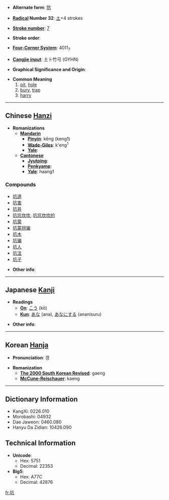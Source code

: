 * '''Alternate form''': [[阬]]

* '''[[Wiktionary:Chinese radical index| Radical]] Number 32''': [[Wiktionary:Chinese radical index 土|土]]+4 strokes

* '''[[Wiktionary:Chinese total strokes index|Stroke number]]''': [[Wiktionary:Chinese total strokes index 7|7]]

* '''Stroke order''': 

* '''[[Wiktionary:Chinese four corner index|Four-Corner System]]''': 4011<sub>7</sub>

* '''[[Wiktionary:Chinese Cangjie index|Cangjie input]]''': 土卜竹弓 (GYHN)

* '''Graphical Significance and Origin''': 

* '''Common Meaning'''
*#[[pit]], [[hole]]
*# [[bury]], [[trap]]
*# [[harry]]

----

== Chinese [[Hanzi]] ==

* '''Romanizations'''
** '''[[Mandarin]]'''
*** '''[[Pinyin]]''': kēng (keng1)
*** '''[[Wade-Giles]]''': k'eng<sup>1</sup>
*** '''[[Yale]]''': 
** '''[[Cantonese]]'''
*** '''[[Jyutping]]''':
*** '''[[Penkyamp]]''': 
*** '''[[Yale]]''': haang1

===Compounds===
*[[坑道]]
*[[坑害]]
*[[坑井]]
*[[坑坑坎坎]], [[坑坑坎坎的]]
*[[坑蒙]]
*[[坑蒙拐骗]]
*[[坑木]]
*[[坑骗]]
*[[坑人]]
*[[坑洼]]
*[[坑子]]

* '''Other info''': 

----

== Japanese [[Kanji]] ==

* '''Readings'''
** '''[[On]]''': [[こう]] (kō)
** '''[[Kun]]''': [[あな]] (ana), [[あなにする]] (ananisuru)

* '''Other info''':  

----

== Korean [[Hanja]] ==

* '''Pronunciation''': 갱

* '''Romanization'''
** '''[[The 2000 South Korean Revised Romanization|The 2000 South Korean Revised]]''': gaeng
** '''[[McCune-Reischauer]]''': kaeng

----

== Dictionary Information ==

* KangXi: 0226.010
* Morobashi: 04932
* Dae Jaweon: 0460.080
* Hanyu Da Zidian: 10426.090

== Technical Information ==

* '''Unicode''':
** Hex: 5751
** Decimal: 22353
* '''Big5''':
** Hex: A77C
** Decimal: 42876

[[fr:坑]]